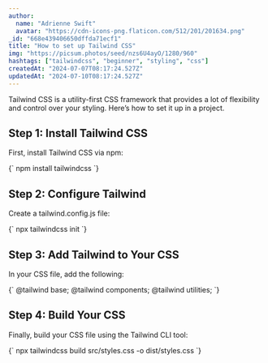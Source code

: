```yaml
---
author:
  name: "Adrienne Swift"
  avatar: "https://cdn-icons-png.flaticon.com/512/201/201634.png"
_id: "668e439406650dffda71ecf1"
title: "How to set up Tailwind CSS"
img: "https://picsum.photos/seed/nzs6U4ayO/1280/960"
hashtags: ["tailwindcss", "beginner", "styling", "css"]
createdAt: "2024-07-07T08:17:24.527Z"
updatedAt: "2024-07-10T08:17:24.527Z"
---
```


Tailwind CSS is a utility-first CSS framework that provides a lot of flexibility and control over your styling. Here’s how to set it up in a project.

## Step 1: Install Tailwind CSS

First, install Tailwind CSS via npm:

<SyntaxHighlighter language="sh">
  {`
    npm install tailwindcss
  `}
</SyntaxHighlighter>

## Step 2: Configure Tailwind

Create a tailwind.config.js file:

<SyntaxHighlighter language="sh">
  {`
    npx tailwindcss init
  `}
</SyntaxHighlighter>

## Step 3: Add Tailwind to Your CSS

In your CSS file, add the following:

<SyntaxHighlighter language="css">
  {`  
    @tailwind base;
    @tailwind components;
    @tailwind utilities;
  `}
</SyntaxHighlighter>

## Step 4: Build Your CSS

Finally, build your CSS file using the Tailwind CLI tool:

<SyntaxHighlighter language="sh">
  {`
    npx tailwindcss build src/styles.css -o dist/styles.css
  `}
</SyntaxHighlighter>